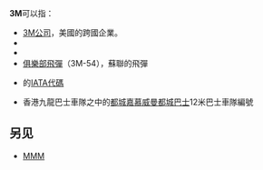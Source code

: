 {{DisambigNav|3|M}}
'''3M'''可以指：
*[[3M公司|3M公司]]，美國的跨國企業。
*{{link-en|3M電腦|3M_computer}}
*{{link-en|3-M綜合徵|3-M syndrome}}
*[[俱樂部飛彈|俱樂部飛彈]]（3M-54），蘇聯的飛彈
*{{link-en|銀色航空|Silver Airways}}的[[IATA航空公司代碼|IATA代碼]]
*香港九龍巴士車隊之中的[[都城嘉慕威曼都城巴士|都城嘉慕威曼都城巴士]]12米巴士車隊編號

== 另见 ==
* [[MMM|MMM]]

{{disambiguation}}